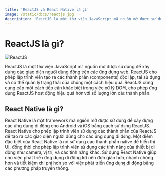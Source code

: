 ```yaml
---
title: 'ReactJS và React Native là gì'
image: /static/docs/reactjs.jpg
description: 'ReactJS là một thư viện JavaScript mã nguồn mở được sử dụng để xây dựng các giao diện người dùng động trên các ứng dụng web.'
---
```


# ReactJS là gì?

![ReactJS](/static/docs/reactjs.jpg)

ReactJS là một thư viện JavaScript mã nguồn mở được sử dụng để xây dựng các giao diện người dùng động trên các ứng dụng web. ReactJS cho phép lập trình viên tạo ra các thành phần (components) độc lập, tái sử dụng và có thể quản lý trạng thái của chúng một cách hiệu quả. ReactJS cũng cung cấp một cách tiếp cận khác biệt trong việc xử lý DOM, cho phép ứng dụng ReactJS hoạt động hiệu quả hơn với số lượng lớn các thành phần.

## React Native là gì?

React Native là một framework mã nguồn mở được sử dụng để xây dựng các ứng dụng di động cho Android và iOS bằng cách sử dụng ReactJS. React Native cho phép lập trình viên sử dụng các thành phần của ReactJS để tạo ra các giao diện người dùng cho các ứng dụng di động. Một điểm đặc biệt của React Native là nó sử dụng các thành phần native để hiển thị UI, đồng thời cho phép lập trình viên sử dụng các tính năng của thiết bị di động như camera, vị trí, và các tính năng khác. Sử dụng React Native giúp cho việc phát triển ứng dụng di động trở nên đơn giản hơn, nhanh chóng hơn và tiết kiệm chi phí hơn so với việc phát triển ứng dụng di động bằng các phương pháp truyền thống.
